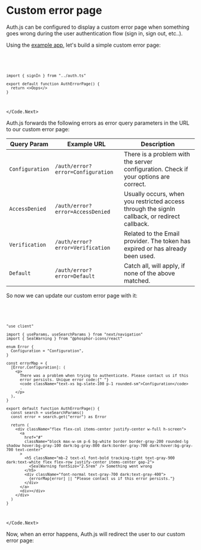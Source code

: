 
# Custom error page

Auth.js can be configured to display a custom error page when something goes wrong during the user authentication flow (sign in, sign out, etc..).

Using the [example app](https://github.com/nextauthjs/next-auth-example), let's build a simple custom error page:

<Code>
<Code.Next>

```tsx filename="app/auth-error/page.tsx"
import { signIn } from "../auth.ts"

export default function AuthErrorPage() {
  return <>Oops</>
}
```

</Code.Next>
</Code>

Auth.js forwards the following errors as error query parameters in the URL to our custom error page:

| Query Param     | Example URL                       | Description                                                                                   |
| --------------- | --------------------------------- | --------------------------------------------------------------------------------------------- |
| `Configuration` | `/auth/error?error=Configuration` | There is a problem with the server configuration. Check if your options are correct.          |
| `AccessDenied`  | `/auth/error?error=AccessDenied`  | Usually occurs, when you restricted access through the signIn callback, or redirect callback. |
| `Verification`  | `/auth/error?error=Verification`  | Related to the Email provider. The token has expired or has already been used.                |
| `Default`       | `/auth/error?error=Default`       | Catch all, will apply, if none of the above matched.                                          |

So now we can update our custom error page with it:

<Code>
<Code.Next>

```tsx filename="app/auth-error/page.tsx"
"use client"

import { useParams, useSearchParams } from "next/navigation"
import { SealWarning } from "@phosphor-icons/react"

enum Error {
  Configuration = "Configuration",
}

const errorMap = {
  [Error.Configuration]: (
    <p>
      There was a problem when trying to authenticate. Please contact us if this
      error persists. Unique error code:{" "}
      <code className="text-xs bg-slate-100 p-1 rounded-sm">Configuration</code>
      .
    </p>
  ),
}

export default function AuthErrorPage() {
  const search = useSearchParams()
  const error = search.get("error") as Error

  return (
    <div className="flex flex-col items-center justify-center w-full h-screen">
      <a
        href="#"
        className="block max-w-sm p-6 bg-white border border-gray-200 rounded-lg shadow hover:bg-gray-100 dark:bg-gray-800 dark:border-gray-700 dark:hover:bg-gray-700 text-center"
      >
        <h5 className="mb-2 text-xl font-bold tracking-tight text-gray-900 dark:text-white flex flex-row justify-center items-center gap-2">
          <SealWarning fontSize="2.5rem" /> Something went wrong
        </h5>
        <div className="font-normal text-gray-700 dark:text-gray-400">
          {errorMap[error] || "Please contact us if this error persists."}
        </div>
      </a>
      <div></div>
    </div>
  )
}
```

</Code.Next>
</Code>

Now, when an error happens, Auth.js will redirect the user to our custom error page:


<Screenshot src={CustomErrorPage} alt="Custom Error Page" />

